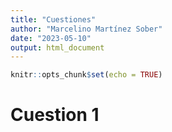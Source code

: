 ```yaml
---
title: "Cuestiones"
author: "Marcelino Martínez Sober"
date: "2023-05-10"
output: html_document
---
```


```r
knitr::opts_chunk$set(echo = TRUE)
```


#  Cuestion 1
```r

```

